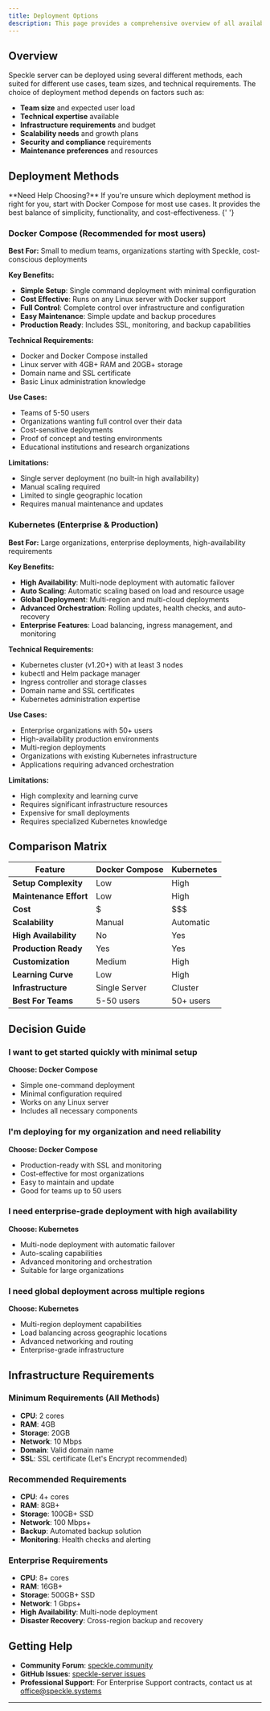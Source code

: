 ```yaml
---
title: Deployment Options
description: This page provides a comprehensive overview of all available deployment methods for the Speckle server, helping you choose the right approach for your specific needs and requirements.
---
```


## Overview

Speckle server can be deployed using several different methods, each suited for different use cases, team sizes, and technical requirements. The choice of deployment method depends on factors such as:

- **Team size** and expected user load
- **Technical expertise** available
- **Infrastructure requirements** and budget
- **Scalability needs** and growth plans
- **Security and compliance** requirements
- **Maintenance preferences** and resources

## Deployment Methods

<Note>
  **Need Help Choosing?** If you're unsure which deployment method is right for
  you, start with Docker Compose for most use cases. It provides the best
  balance of simplicity, functionality, and cost-effectiveness.
</Note>{' '}

### Docker Compose (Recommended for most users)

**Best For:** Small to medium teams, organizations starting with Speckle, cost-conscious deployments

**Key Benefits:**

- **Simple Setup**: Single command deployment with minimal configuration
- **Cost Effective**: Runs on any Linux server with Docker support
- **Full Control**: Complete control over infrastructure and configuration
- **Easy Maintenance**: Simple update and backup procedures
- **Production Ready**: Includes SSL, monitoring, and backup capabilities

**Technical Requirements:**

- Docker and Docker Compose installed
- Linux server with 4GB+ RAM and 20GB+ storage
- Domain name and SSL certificate
- Basic Linux administration knowledge

**Use Cases:**

- Teams of 5-50 users
- Organizations wanting full control over their data
- Cost-sensitive deployments
- Proof of concept and testing environments
- Educational institutions and research organizations

**Limitations:**

- Single server deployment (no built-in high availability)
- Manual scaling required
- Limited to single geographic location
- Requires manual maintenance and updates

### Kubernetes (Enterprise & Production)

**Best For:** Large organizations, enterprise deployments, high-availability requirements

**Key Benefits:**

- **High Availability**: Multi-node deployment with automatic failover
- **Auto Scaling**: Automatic scaling based on load and resource usage
- **Global Deployment**: Multi-region and multi-cloud deployments
- **Advanced Orchestration**: Rolling updates, health checks, and auto-recovery
- **Enterprise Features**: Load balancing, ingress management, and monitoring

**Technical Requirements:**

- Kubernetes cluster (v1.20+) with at least 3 nodes
- kubectl and Helm package manager
- Ingress controller and storage classes
- Domain name and SSL certificates
- Kubernetes administration expertise

**Use Cases:**

- Enterprise organizations with 50+ users
- High-availability production environments
- Multi-region deployments
- Organizations with existing Kubernetes infrastructure
- Applications requiring advanced orchestration

**Limitations:**

- High complexity and learning curve
- Requires significant infrastructure resources
- Expensive for small deployments
- Requires specialized Kubernetes knowledge

## Comparison Matrix

| Feature                | Docker Compose | Kubernetes |
| ---------------------- | -------------- | ---------- |
| **Setup Complexity**   | Low            | High       |
| **Maintenance Effort** | Low            | High       |
| **Cost**               | $              | $$$        |
| **Scalability**        | Manual         | Automatic  |
| **High Availability**  | No             | Yes        |
| **Production Ready**   | Yes            | Yes        |
| **Customization**      | Medium         | High       |
| **Learning Curve**     | Low            | High       |
| **Infrastructure**     | Single Server  | Cluster    |
| **Best For Teams**     | 5-50 users     | 50+ users  |

## Decision Guide

### I want to get started quickly with minimal setup

**Choose: Docker Compose**

- Simple one-command deployment
- Minimal configuration required
- Works on any Linux server
- Includes all necessary components

### I'm deploying for my organization and need reliability

**Choose: Docker Compose**

- Production-ready with SSL and monitoring
- Cost-effective for most organizations
- Easy to maintain and update
- Good for teams up to 50 users

### I need enterprise-grade deployment with high availability

**Choose: Kubernetes**

- Multi-node deployment with automatic failover
- Auto-scaling capabilities
- Advanced monitoring and orchestration
- Suitable for large organizations

### I need global deployment across multiple regions

**Choose: Kubernetes**

- Multi-region deployment capabilities
- Load balancing across geographic locations
- Advanced networking and routing
- Enterprise-grade infrastructure

## Infrastructure Requirements

### Minimum Requirements (All Methods)

- **CPU**: 2 cores
- **RAM**: 4GB
- **Storage**: 20GB
- **Network**: 10 Mbps
- **Domain**: Valid domain name
- **SSL**: SSL certificate (Let's Encrypt recommended)

### Recommended Requirements

- **CPU**: 4+ cores
- **RAM**: 8GB+
- **Storage**: 100GB+ SSD
- **Network**: 100 Mbps+
- **Backup**: Automated backup solution
- **Monitoring**: Health checks and alerting

### Enterprise Requirements

- **CPU**: 8+ cores
- **RAM**: 16GB+
- **Storage**: 500GB+ SSD
- **Network**: 1 Gbps+
- **High Availability**: Multi-node deployment
- **Disaster Recovery**: Cross-region backup and recovery

## Getting Help

- **Community Forum**: [speckle.community](https://speckle.community)
- **GitHub Issues**: [speckle-server issues](https://github.com/specklesystems/speckle-server/issues)
- **Professional Support**: For Enterprise Support contracts, contact us at [office@speckle.systems](mailto:office@speckle.systems)

---
